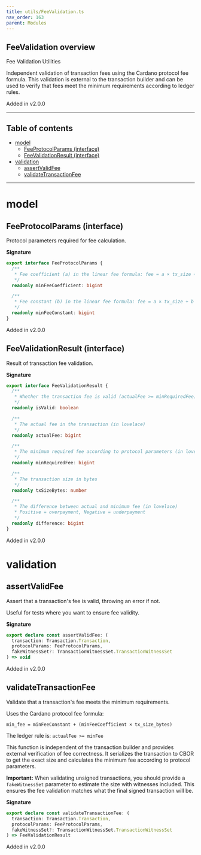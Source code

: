 ```yaml
---
title: utils/FeeValidation.ts
nav_order: 163
parent: Modules
---
```


## FeeValidation overview

Fee Validation Utilities

Independent validation of transaction fees using the Cardano protocol fee formula.
This validation is external to the transaction builder and can be used to verify
that fees meet the minimum requirements according to ledger rules.

Added in v2.0.0

---

<h2 className="text-delta">Table of contents</h2>

- [model](#model)
  - [FeeProtocolParams (interface)](#feeprotocolparams-interface)
  - [FeeValidationResult (interface)](#feevalidationresult-interface)
- [validation](#validation)
  - [assertValidFee](#assertvalidfee)
  - [validateTransactionFee](#validatetransactionfee)

---

# model

## FeeProtocolParams (interface)

Protocol parameters required for fee calculation.

**Signature**

```ts
export interface FeeProtocolParams {
  /**
   * Fee coefficient (a) in the linear fee formula: fee = a × tx_size + b
   */
  readonly minFeeCoefficient: bigint

  /**
   * Fee constant (b) in the linear fee formula: fee = a × tx_size + b
   */
  readonly minFeeConstant: bigint
}
```

Added in v2.0.0

## FeeValidationResult (interface)

Result of transaction fee validation.

**Signature**

```ts
export interface FeeValidationResult {
  /**
   * Whether the transaction fee is valid (actualFee >= minRequiredFee)
   */
  readonly isValid: boolean

  /**
   * The actual fee in the transaction (in lovelace)
   */
  readonly actualFee: bigint

  /**
   * The minimum required fee according to protocol parameters (in lovelace)
   */
  readonly minRequiredFee: bigint

  /**
   * The transaction size in bytes
   */
  readonly txSizeBytes: number

  /**
   * The difference between actual and minimum fee (in lovelace)
   * Positive = overpayment, Negative = underpayment
   */
  readonly difference: bigint
}
```

Added in v2.0.0

# validation

## assertValidFee

Assert that a transaction's fee is valid, throwing an error if not.

Useful for tests where you want to ensure fee validity.

**Signature**

```ts
export declare const assertValidFee: (
  transaction: Transaction.Transaction,
  protocolParams: FeeProtocolParams,
  fakeWitnessSet?: TransactionWitnessSet.TransactionWitnessSet
) => void
```

Added in v2.0.0

## validateTransactionFee

Validate that a transaction's fee meets the minimum requirements.

Uses the Cardano protocol fee formula:

```
min_fee = minFeeConstant + (minFeeCoefficient × tx_size_bytes)
```

The ledger rule is: `actualFee >= minFee`

This function is independent of the transaction builder and provides external
verification of fee correctness. It serializes the transaction to CBOR to get
the exact size and calculates the minimum fee according to protocol parameters.

**Important:** When validating unsigned transactions, you should provide a
`fakeWitnessSet` parameter to estimate the size with witnesses included. This
ensures the fee validation matches what the final signed transaction will be.

**Signature**

```ts
export declare const validateTransactionFee: (
  transaction: Transaction.Transaction,
  protocolParams: FeeProtocolParams,
  fakeWitnessSet?: TransactionWitnessSet.TransactionWitnessSet
) => FeeValidationResult
```

Added in v2.0.0
